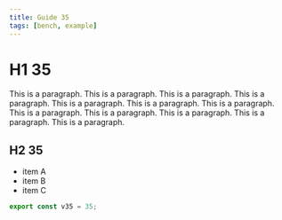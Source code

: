 ```yaml
---
title: Guide 35
tags: [bench, example]
---
```


# H1 35

This is a paragraph. This is a paragraph. This is a paragraph. This is a paragraph. This is a paragraph. This is a paragraph. This is a paragraph. This is a paragraph. This is a paragraph. This is a paragraph. This is a paragraph. This is a paragraph. 

## H2 35

- item A
- item B
- item C

```ts
export const v35 = 35;
```